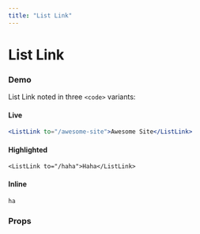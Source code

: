 ```yaml
---
title: "List Link"
---
```



# List Link

### Demo

List Link noted in three `<code>` variants:

#### Live

```jsx
<ListLink to="/awesome-site">Awesome Site</ListLink>
```

#### Highlighted

```
<ListLink to="/haha">Haha</ListLink>
```

#### Inline

`ha`

### Props

<Table
  propTypes={propTypesToObject({
    propTypes: ListLink.propTypes
  })}
/>

